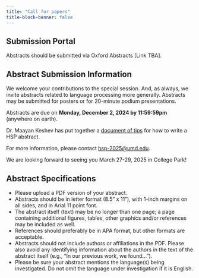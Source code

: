 ```yaml
---
title: "Call for papers"
title-block-banner: false
---
```



## Submission Portal

Abstracts should be submitted via Oxford Abstracts [Link TBA].

## Abstract Submission Information

We welcome your contributions to the special session. And, as always, we invite abstracts related to language processing more generally. Abstracts may be submitted for posters or for 20-minute podium presentations.

Abstracts are due on **Monday, December 2, 2024 by 11:59:59pm** (anywhere on earth).

<!-- Abstracts are due on XXXX (anywhere on earth). -->

Dr. Maayan Keshev has put together a [document of tips] for how to write a HSP abstract.


For more information, please contact [hsp-2025@umd.edu].

We are looking forward to seeing you March 27-29, 2025 in College Park!

## Abstract Specifications

* Please upload a PDF version of your abstract.
* Abstracts should be in letter format (8.5" x 11"), with 1-inch margins on all sides, and in Arial 11 point font.
* The abstract itself (text) may be no longer than one page; a page containing additional figures, tables, other graphics and/or references may be included as well.
* References should preferably be in APA format, but other formats are acceptable.
* Abstracts should not include authors or affiliations in the PDF. Please also avoid any identifying information about the authors in the text of the abstract itself (e.g., "In our previous work, we found…").
* Please be sure your abstract mentions the language(s) being investigated. Do not omit the language under investigation if it is English.



[document of tips]: https://docs.google.com/document/d/1J_amu8bT3tIcPGh_zY_M8nLq3FSRK8KNa2pZKlc0rfs/
[hsp-2025@umd.edu]: mailto:hsp-2025@umd.edu
[Oxford Abstracts]: https://www.google.com
